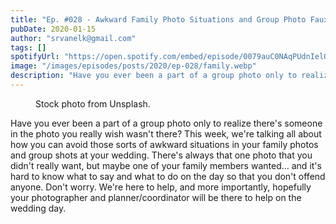 ```yaml
---
title: "Ep. #028 - Awkward Family Photo Situations and Group Photo Faux Pas"
pubDate: 2020-01-15
author: "srvanelk@gmail.com"
tags: []
spotifyUrl: "https://open.spotify.com/embed/episode/0079auC0NAqPUdnIelOOqP?utm_source=generator&theme=0"
image: "/images/episodes/posts/2020/ep-028/family.webp"
description: "Have you ever been a part of a group photo only to realize there's someone in the photo you really wish wasn't there? This week, we're talking all about how you can avoid those sorts of awkward situations in your family photos and group shots at your wedding."
---
```



<figure>
  <img src="/images/episodes/posts/2020/ep-028/family.webp" alt="" />
  <figcaption>Stock photo from Unsplash.</figcaption>
</figure>

<SpotifyEmbed
  spotifyUrl={frontmatter.spotifyUrl}
  coverImage={frontmatter.image}
  coverAlt={frontmatter.title}
  title="Wedded"
  subtitle="Tap to load this episode"
/>
Have you ever been a part of a group photo only to realize there's someone in the photo you really wish wasn't there? This week, we're talking all about how you can avoid those sorts of awkward situations in your family photos and group shots at your wedding. There's always that one photo that you didn't really want, but maybe one of your family members wanted... and it's hard to know what to say and what to do on the day so that you don't offend anyone. Don't worry. We're here to help, and more importantly, hopefully your photographer and planner/coordinator will be there to help on the wedding day.